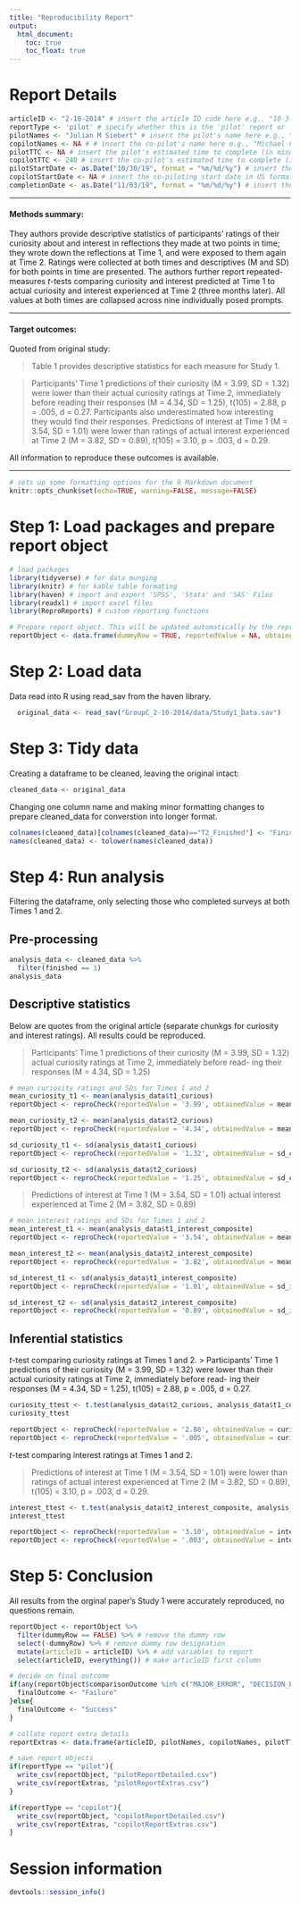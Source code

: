 ```yaml
---
title: "Reproducibility Report"
output:
  html_document:
    toc: true
    toc_float: true
---
```


# Report Details

```r
articleID <- "2-10-2014" # insert the article ID code here e.g., "10-3-2015"
reportType <- 'pilot' # specify whether this is the 'pilot' report or 'copilot' report
pilotNames <- "Julian M Siebert" # insert the pilot's name here e.g., "Tom Hardwicke".
copilotNames <- NA # # insert the co-pilot's name here e.g., "Michael Frank".
pilotTTC <- NA # insert the pilot's estimated time to complete (in minutes, it is fine to approximate) e.g., 120
copilotTTC <- 240 # insert the co-pilot's estimated time to complete (in minutes, it is fine to approximate) e.g., 120
pilotStartDate <- as.Date("10/30/19", format = "%m/%d/%y") # insert the piloting start date in US format e.g., as.Date("01/25/18", format = "%m/%d/%y")
copilotStartDate <- NA # insert the co-piloting start date in US format e.g., as.Date("01/25/18", format = "%m/%d/%y")
completionDate <- as.Date("11/03/19", format = "%m/%d/%y") # insert the date of final report completion in US format e.g., as.Date("01/25/18", format = "%m/%d/%y")
```

------

#### Methods summary: 

They authors provide descriptive statistics of participants' ratings of their curiosity about and interest in reflections they made at two points in time; they wrote down the reflections at Time 1, and were exposed to them again at Time 2. Ratings were collected at both times and descriptives (M and SD) for both points in time are presented.
The authors further report repeated-measures $t$-tests comparing curiosity and interest predicted at Time 1 to actual curiosity and interest experienced at Time 2 (three months later). All values at both times are collapsed across nine individually posed prompts.

------

#### Target outcomes: 

Quoted from original study:

>Table 1 provides descriptive statistics for each measure
for Study 1.

> Participants’ Time 1 predictions of their curiosity (M = 3.99, SD = 1.32) were lower than their actual curiosity ratings at Time 2, immediately before reading their responses (M = 4.34, SD = 1.25), t(105) = 2.88, p = .005, d = 0.27. Participants also underestimated how interesting they would find their responses. Predictions of interest at Time 1 (M = 3.54, SD = 1.01) were lower than ratings of actual interest experienced at Time 2 (M = 3.82, SD = 0.89), t(105) = 3.10, p = .003, d = 0.29.

All information to reproduce these outcomes is available.

------

```r
# sets up some formatting options for the R Markdown document
knitr::opts_chunk$set(echo=TRUE, warning=FALSE, message=FALSE)
```

# Step 1: Load packages and prepare report object

```r
# load packages
library(tidyverse) # for data munging
library(knitr) # for kable table formating
library(haven) # import and export 'SPSS', 'Stata' and 'SAS' Files
library(readxl) # import excel files
library(ReproReports) # custom reporting functions
```

```r
# Prepare report object. This will be updated automatically by the reproCheck function each time values are compared
reportObject <- data.frame(dummyRow = TRUE, reportedValue = NA, obtainedValue = NA, valueType = NA, percentageError = NA, comparisonOutcome = NA, eyeballCheck = NA)
```

# Step 2: Load data

Data read into R using read_sav from the haven library.

```r
  original_data <- read_sav("GroupC_2-10-2014/data/Study1_Data.sav")
```

# Step 3: Tidy data

Creating a dataframe to be cleaned, leaving the original intact:

```r
cleaned_data <- original_data
```

Changing one column name and making minor formatting changes to prepare cleaned_data for converstion into longer format.

```r
colnames(cleaned_data)[colnames(cleaned_data)=="T2_Finished"] <- "Finished"
names(cleaned_data) <- tolower(names(cleaned_data))
```

# Step 4: Run analysis

Filtering the dataframe, only selecting those who completed surveys at both Times 1 and 2.

## Pre-processing

```r
analysis_data <- cleaned_data %>%
  filter(finished == 1)
analysis_data

```

## Descriptive statistics

Below are quotes from the original article (separate chunkgs for curiosity and interest ratings). All results could be reproduced.

> Participants’ Time 1 predictions of their curiosity (M = 3.99, SD = 1.32) 
> actual curiosity ratings at Time 2, immediately before read- ing their responses (M = 4.34, SD = 1.25)


```r

# mean curiosity ratings and SDs for Times 1 and 2
mean_curiosity_t1 <- mean(analysis_data$t1_curious)
reportObject <- reproCheck(reportedValue = '3.99', obtainedValue = mean_curiosity_t1, valueType = 'mean')

mean_curiosity_t2 <- mean(analysis_data$t2_curious)
reportObject <- reproCheck(reportedValue = '4.34', obtainedValue = mean_curiosity_t2, valueType = 'mean')

sd_curiosity_t1 <- sd(analysis_data$t1_curious)
reportObject <- reproCheck(reportedValue = '1.32', obtainedValue = sd_curiosity_t1, valueType = 'sd')

sd_curiosity_t2 <- sd(analysis_data$t2_curious)
reportObject <- reproCheck(reportedValue = '1.25', obtainedValue = sd_curiosity_t2, valueType = 'sd')

```

> Predictions of interest at Time 1 (M = 3.54, SD = 1.01)
> actual interest experienced at Time 2 (M = 3.82, SD = 0.89)

```r

# mean interest ratings and SDs for Times 1 and 2
mean_interest_t1 <- mean(analysis_data$t1_interest_composite)
reportObject <- reproCheck(reportedValue = '3.54', obtainedValue = mean_interest_t1, valueType = 'mean')

mean_interest_t2 <- mean(analysis_data$t2_interest_composite)
reportObject <- reproCheck(reportedValue = '3.82', obtainedValue = mean_interest_t2, valueType = 'mean')

sd_interest_t1 <- sd(analysis_data$t1_interest_composite)
reportObject <- reproCheck(reportedValue = '1.01', obtainedValue = sd_interest_t1, valueType = 'sd')

sd_interest_t2 <- sd(analysis_data$t2_interest_composite)
reportObject <- reproCheck(reportedValue = '0.89', obtainedValue = sd_interest_t2, valueType = 'sd')

```


## Inferential statistics

$t$-test comparing curiosity ratings at Times 1 and 2.
> Participants’ Time 1 predictions of their curiosity (M = 3.99, SD = 1.32) were lower than their actual curiosity ratings at Time 2, immediately before read- ing their responses (M = 4.34, SD = 1.25), t(105) = 2.88, p = .005, d = 0.27.

```r

curiosity_ttest <- t.test(analysis_data$t2_curious, analysis_data$t1_curious, paired=TRUE)
curiosity_ttest

reportObject <- reproCheck(reportedValue = '2.88', obtainedValue = curiosity_ttest$statistic, valueType = 't')
reportObject <- reproCheck(reportedValue = '.005', obtainedValue = curiosity_ttest$p.value, valueType = 'p')


```

$t$-test comparing interest ratings at Times 1 and 2.

 >Predictions of interest at Time 1 (M = 3.54, SD = 1.01) were lower than ratings of actual interest experienced at Time 2 (M = 3.82, SD = 0.89), t(105) = 3.10, p = .003, d = 0.29.


```r

interest_ttest <- t.test(analysis_data$t2_interest_composite, analysis_data$t1_interest_composite, paired=TRUE)
interest_ttest

reportObject <- reproCheck(reportedValue = '3.10', obtainedValue = interest_ttest$statistic, valueType = 't')
reportObject <- reproCheck(reportedValue = '.003', obtainedValue = interest_ttest$p.value, valueType = 'p')

```


# Step 5: Conclusion

All results from the orginal paper's Study 1 were accurately reproduced, no questions remain.

```r
reportObject <- reportObject %>%
  filter(dummyRow == FALSE) %>% # remove the dummy row
  select(-dummyRow) %>% # remove dummy row designation
  mutate(articleID = articleID) %>% # add variables to report 
  select(articleID, everything()) # make articleID first column

# decide on final outcome
if(any(reportObject$comparisonOutcome %in% c("MAJOR_ERROR", "DECISION_ERROR"))){
  finalOutcome <- "Failure"
}else{
  finalOutcome <- "Success"
}

# collate report extra details
reportExtras <- data.frame(articleID, pilotNames, copilotNames, pilotTTC, copilotTTC, pilotStartDate, copilotStartDate, completionDate, finalOutcome)

# save report objects
if(reportType == "pilot"){
  write_csv(reportObject, "pilotReportDetailed.csv")
  write_csv(reportExtras, "pilotReportExtras.csv")
}

if(reportType == "copilot"){
  write_csv(reportObject, "copilotReportDetailed.csv")
  write_csv(reportExtras, "copilotReportExtras.csv")
}
```

# Session information

```r
devtools::session_info()
```
